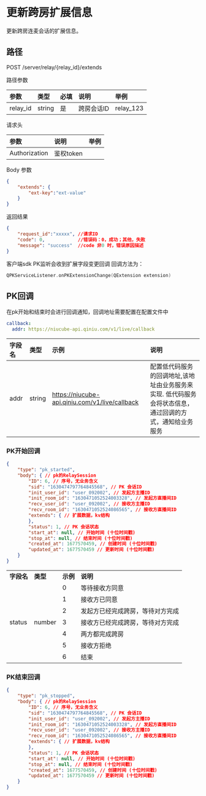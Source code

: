 # 更新跨房扩展信息

更新跨房连麦会话的扩展信息。

## 路径

POST /server/relay/{relay_id}/extends

路径参数

| 参数     | 类型   | 必填 | 说明       | 举例      |
| :------- | :----- | :--- | :--------- | :-------- |
| relay_id | string | 是   | 跨房会话ID | relay_123 |

请求头

| 参数          | 说明      | 举例 |
| :------------ | :-------- | :--- |
| Authorization | 鉴权token |      |

Body 参数

```json
{
    "extends": {
        "ext-key":"ext-value"
    }
}
```

返回结果

```json
{
    "request_id":"xxxxx", //请求ID
    "code": 0,            //错误码：0，成功；其他，失败
    "message": "success"  //code 非0 时，错误原因描述
}
```

客户端sdk PK监听会收到扩展字段变更回调 回调方法为：

```kotlin
QPKServiceListener.onPKExtensionChange(QExtension extension)
```
## PK回调

在pk开始和结束时会进行回调通知，回调地址需要配置在配置文件中

```yaml
callback:
  addr: https://niucube-api.qiniu.com/v1/live/callback
```

| 字段名 | 类型   | 示例                                           | 说明                                                         |
| :----- | :----- | :--------------------------------------------- | :----------------------------------------------------------- |
| addr   | string | https://niucube-api.qiniu.com/v1/live/callback | 配置低代码服务的回调地址,该地址由业务服务来实现. 低代码服务会将状态信息，通过回调的方式，通知给业务服务 |

### PK开始回调

```json
{
    "type": "pk_started",
    "body": { // pk的RelaySession
        "ID": 6, // 序号，无业务含义
        "sid": "1630474797764845568", // PK 会话ID
        "init_user_id": "user_092002", // 发起方主播ID
        "init_room_id": "1630471052524003328", // 发起方直播间ID
        "recv_user_id": "user_092002", // 接收方主播ID
        "recv_room_id": "1630471052524086565", // 接收方直播间ID
        "extends": { // 扩展数据，kv结构
        },
        "status": 1, // PK 会话状态
        "start_at": null, // 开始时间 (十位时间戳)
        "stop_at": null, // 结束时间 (十位时间戳)
        "created_at": 1677570459, // 创建时间 (十位时间戳)
        "updated_at": 1677570459 // 更新时间 (十位时间戳)
    }
}
```

<table>
	<tr>
		<td><b>字段名</b></td>
		<td><b>类型</b></td>
    <td><b>示例</b></td>
    <td><b>说明</b></td>
	</tr>
	<tr>
		<td rowspan="7">status</td>
		<td rowspan="7">number</td>
    <td>0</td>
    <td>等待接收方同意</td>
	</tr>
	<tr>
		<td>1</td>
    <td>接收方已同意</td>
	</tr>
  <tr>
		<td>2</td>
    <td>发起方已经完成跨房，等待对方完成</td>
	</tr>
  <tr>
		<td>3</td>
    <td>接收方已经完成跨房，等待对方完成</td>
	</tr>
  <tr>
		<td>4</td>
    <td>两方都完成跨房</td>
	</tr>
  <tr>
		<td>5</td>
    <td>接收方拒绝</td>
	</tr>
  <tr>
		<td>6</td>
    <td>结束</td>
	</tr>
</table>

### PK结束回调

```json
{
    "type": "pk_stopped",
    "body": { // pk的RelaySession
        "ID": 6, // 序号，无业务含义
        "sid": "1630474797764845568", // PK 会话ID
        "init_user_id": "user_092002", // 发起方主播ID
        "init_room_id": "1630471052524003328", // 发起方直播间ID
        "recv_user_id": "user_092002", // 接收方主播ID
        "recv_room_id": "1630471052524086565", // 接收方直播间ID
        "extends": { // 扩展数据，kv结构
        },
        "status": 1, // PK 会话状态
        "start_at": null, // 开始时间 (十位时间戳)
        "stop_at": null, // 结束时间 (十位时间戳)
        "created_at": 1677570459, // 创建时间 (十位时间戳)
        "updated_at": 1677570459 // 更新时间 (十位时间戳)
    }
}
```


